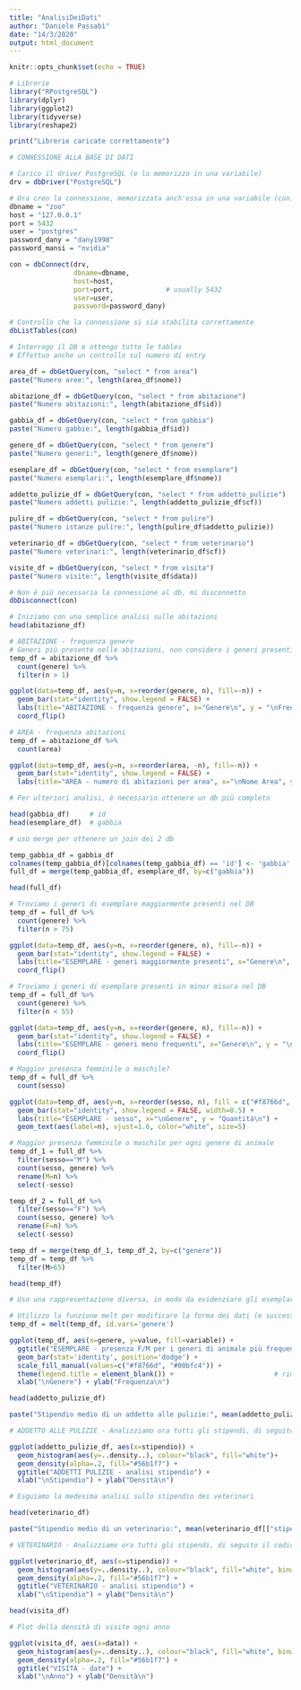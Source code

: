 ```yaml
---
title: "AnalisiDeiDati"
author: "Daniele Passabì"
date: "14/3/2020"
output: html_document
---
```


```r
knitr::opts_chunk$set(echo = TRUE)
```

```r

# Librerie
library("RPostgreSQL")
library(dplyr)
library(ggplot2)
library(tidyverse)
library(reshape2)

print("Librerie caricate correttamente")

```


```r

# CONNESSIONE ALLA BASE DI DATI

# Carico il driver PostgreSQL (e lo memorizzo in una variabile)
drv = dbDriver("PostgreSQL")

# Ora creo la connessione, memorizzata anch'essa in una variabile (con)
dbname = "zoo"
host = "127.0.0.1"
port = 5432
user = "postgres"
password_dany = "dany1998"
password_mansi = "nvidia"

con = dbConnect(drv,
                dbname=dbname,
                host=host,
                port=port,             # usually 5432
                user=user,
                password=password_dany)

# Controllo che la connessione si sia stabilita correttamente
dbListTables(con)

```

```r

# Interrogo il DB e ottengo tutte le tables
# Effettuo anche un controllo sul numero di entry

area_df = dbGetQuery(con, "select * from area")
paste("Numero aree:", length(area_df$nome))

abitazione_df = dbGetQuery(con, "select * from abitazione")
paste("Numero abitazioni:", length(abitazione_df$id))

gabbia_df = dbGetQuery(con, "select * from gabbia")
paste("Numero gabbie:", length(gabbia_df$id))

genere_df = dbGetQuery(con, "select * from genere")
paste("Numero generi:", length(genere_df$nome))

esemplare_df = dbGetQuery(con, "select * from esemplare")
paste("Numero esemplari:", length(esemplare_df$nome))

addetto_pulizie_df = dbGetQuery(con, "select * from addetto_pulizie")
paste("Numero addetti pulizie:", length(addetto_pulizie_df$cf))

pulire_df = dbGetQuery(con, "select * from pulire")
paste("Numero istanze pulire:", length(pulire_df$addetto_pulizie))

veterinario_df = dbGetQuery(con, "select * from veterinario")
paste("Numero veterinari:", length(veterinario_df$cf))

visite_df = dbGetQuery(con, "select * from visita")
paste("Numero visite:", length(visite_df$data))

# Non è più necessaria la connessione al db, mi disconnetto
dbDisconnect(con)

```

```r

# Iniziamo con una semplice analisi sulle abitazioni
head(abitazione_df)

```

```r

# ABITAZIONE - frequenza genere
# Generi più presente nelle abitazioni, non considero i generi presenti solo 1 volta
temp_df = abitazione_df %>%
  count(genere) %>%
  filter(n > 1)

ggplot(data=temp_df, aes(y=n, x=reorder(genere, n), fill=-n)) +
  geom_bar(stat="identity", show.legend = FALSE) + 
  labs(title="ABITAZIONE - frequenza genere", x="Genere\n", y = "\nFrequenza") +
  coord_flip()

```

```r

# AREA - frequenza abitazioni
temp_df = abitazione_df %>%
  count(area)

ggplot(data=temp_df, aes(y=n, x=reorder(area, -n), fill=-n)) +
  geom_bar(stat="identity", show.legend = FALSE) + 
  labs(title="AREA - numero di abitazioni per area", x="\nNome Area", y = "Numero Abitazioni\n")

```


```r

# Per ulteriori analisi, è necessario ottenere un db più completo

head(gabbia_df)     # id
head(esemplare_df)  # gabbia

# uso merge per ottenere un join dei 2 db

temp_gabbia_df = gabbia_df
colnames(temp_gabbia_df)[colnames(temp_gabbia_df) == 'id'] <- 'gabbia'  # rinomino 'id' in 'gabbia'
full_df = merge(temp_gabbia_df, esemplare_df, by=c("gabbia"))

head(full_df)

```

```r

# Troviamo i generi di esemplare maggiormente presenti nel DB
temp_df = full_df %>%
  count(genere) %>%
  filter(n > 75)

ggplot(data=temp_df, aes(y=n, x=reorder(genere, n), fill=-n)) +
  geom_bar(stat="identity", show.legend = FALSE) + 
  labs(title="ESEMPLARE - generi maggiormente presenti", x="Genere\n", y = "\nQuantità") +
  coord_flip()

```

```r

# Troviamo i generi di esemplare presenti in minor misura nel DB
temp_df = full_df %>%
  count(genere) %>%
  filter(n < 55)

ggplot(data=temp_df, aes(y=n, x=reorder(genere, n), fill=-n)) +
  geom_bar(stat="identity", show.legend = FALSE) + 
  labs(title="ESEMPLARE - generi meno frequenti", x="Genere\n", y = "\nQuantità") +
  coord_flip()

```

```r

# Maggior presenza femminile o maschile?
temp_df = full_df %>%
  count(sesso)

ggplot(data=temp_df, aes(y=n, x=reorder(sesso, n), fill = c("#f8766d", "#00bfc4"))) +
  geom_bar(stat="identity", show.legend = FALSE, width=0.5) + 
  labs(title="ESEMPLARE - sesso", x="\nGenere", y = "Quantità\n") +
  geom_text(aes(label=n), vjust=1.6, color="white", size=5)

```

```r

# Maggior presenza femminile o maschile per ogni genere di animale
temp_df_1 = full_df %>%
  filter(sesso=="M") %>%
  count(sesso, genere) %>%
  rename(M=n) %>%
  select(-sesso)

temp_df_2 = full_df %>%
  filter(sesso=="F") %>%
  count(sesso, genere) %>%
  rename(F=n) %>%
  select(-sesso)

temp_df = merge(temp_df_1, temp_df_2, by=c("genere"))
temp_df = temp_df %>%
  filter(M>65)

head(temp_df)

# Uso una rappresentazione diversa, in modo da evidenziare gli esemplari maschili e quelli femminili

# Utilizzo la funzione melt per modificare la forma dei dati (e successivamente plottarli)
temp_df = melt(temp_df, id.vars='genere')

ggplot(temp_df, aes(x=genere, y=value, fill=variable)) +
  ggtitle("ESEMPLARE - presenza F/M per i generi di animale più frequenti") +
  geom_bar(stat='identity', position='dodge') + 
  scale_fill_manual(values=c("#f8766d", "#00bfc4")) + 
  theme(legend.title = element_blank()) +                         # rimuovo la legenda
  xlab("\nGenere") + ylab("Frequenza\n")

```


```r

head(addetto_pulizie_df)

paste("Stipendio medio di un addetto alle pulizie:", mean(addetto_pulizie_df[["stipendio"]]), "EUR")

```

```r

# ADDETTO ALLE PULIZIE - Analizziamo ora tutti gli stipendi, di seguito il codice per ottenere istogramma e densità

ggplot(addetto_pulizie_df, aes(x=stipendio)) + 
  geom_histogram(aes(y=..density..), colour="black", fill="white")+
  geom_density(alpha=.2, fill="#56b1f7") +
  ggtitle("ADDETTI PULIZIE - analisi stipendio") +
  xlab("\nStipendio") + ylab("Densità\n")

```


```r

# Esguiamo la medesima analisi sullo stipendio dei veterinari

head(veterinario_df)

paste("Stipendio medio di un veterinario:", mean(veterinario_df[["stipendio"]]), "EUR")

```

```r

# VETERINARIO - Analizziamo ora tutti gli stipendi, di seguito il codice per ottenere istogramma e densità

ggplot(veterinario_df, aes(x=stipendio)) + 
  geom_histogram(aes(y=..density..), colour="black", fill="white", binwidth=45)+
  geom_density(alpha=.2, fill="#56b1f7") +
  ggtitle("VETERINARIO - analisi stipendio") +
  xlab("\nStipendio") + ylab("Densità\n")

```

```r

head(visita_df)

# Plot della densità di visite ogni anno

ggplot(visita_df, aes(x=data)) + 
  geom_histogram(aes(y=..density..), colour="black", fill="white", binwidth=60)+
  geom_density(alpha=.2, fill="#56b1f7") +
  ggtitle("VISITA - date") +
  xlab("\nAnno") + ylab("Densità\n")

```






















